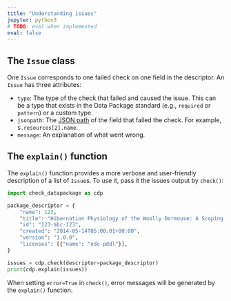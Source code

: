 ```yaml
---
title: "Understanding issues"
jupyter: python3
# TODO: eval when implemented
eval: false
---
```


## The `Issue` class

One `Issue` corresponds to one failed check on one field in the
descriptor. An `Issue` has three attributes:

-   `type`: The type of the check that failed and caused the issue. This
    can be a type that exists in the Data Package standard (e.g.,
    `required` or `pattern`) or a custom type.
-   `jsonpath`: The [JSON path](https://en.wikipedia.org/wiki/JSONPath)
    of the field that failed the check. For example, `$.resources[2].name`.
-   `message`: An explanation of what went wrong.

## The `explain()` function

The `explain()` function provides a more verbose and user-friendly
description of a list of `Issue`s. To use it, pass it the issues output
by `check()`:

```python
import check_datapackage as cdp

package_descriptor = {
    "name": 123,
    "title": "Hibernation Physiology of the Woolly Dormouse: A Scoping Review.",
    "id": "123-abc-123",
    "created": "2014-05-14T05:00:01+00:00",
    "version": "1.0.0",
    "licenses": [{"name": "odc-pddl"}],
}

issues = cdp.check(descriptor=package_descriptor)
print(cdp.explain(issues))
```

When setting `error=True` in `check()`, error messages will be generated
by the `explain()` function.
